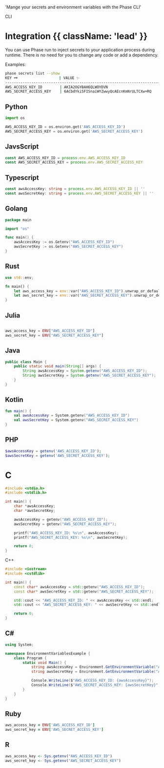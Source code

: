 
  'Mange your secrets and environment variables with the Phase CLI'

<Tag variant="small">CLI</Tag>

# Integration {{ className: 'lead' }}

You can use Phase run to inject secrets to your application process during runtime. There is no need for you to change any code or add a dependency.

Examples:

```bash
phase secrets list --show
KEY 🗝️                   | VALUE ✨
--------------------------------------------------------------------------------------
AWS_ACCESS_KEY_ID        | AKIA2OGYBAH6QLWOYDVN
AWS_SECRET_ACCESS_KEY    | 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
```

## Python

```python
import os

AWS_ACCESS_KEY_ID = os.environ.get('AWS_ACCESS_KEY_ID')
AWS_SECRET_ACCESS_KEY = os.environ.get('AWS_SECRET_ACCESS_KEY')
```

## JavsScript

```js
const AWS_ACCESS_KEY_ID = process.env.AWS_ACCESS_KEY_ID
const AWS_SECRET_ACCESS_KEY = process.env.AWS_SECRET_ACCESS_KEY
```

## Typescript

```typescript
const awsAccessKey: string = process.env.AWS_ACCESS_KEY_ID || ''
const awsSecretKey: string = process.env.AWS_SECRET_ACCESS_KEY || ''
```

## Golang

```go
package main

import "os"

func main() {
    awsAccessKey := os.Getenv("AWS_ACCESS_KEY_ID")
    awsSecretKey := os.Getenv("AWS_SECRET_ACCESS_KEY")
}
```

## Rust

```rust
use std::env;

fn main() {
    let aws_access_key = env::var("AWS_ACCESS_KEY_ID").unwrap_or_default();
    let aws_secret_key = env::var("AWS_SECRET_ACCESS_KEY").unwrap_or_default();
}

```

## Julia

```julia

aws_access_key = ENV["AWS_ACCESS_KEY_ID"]
aws_secret_key = ENV["AWS_SECRET_ACCESS_KEY"]

```

## Java

```java
public class Main {
    public static void main(String[] args) {
        String awsAccessKey = System.getenv("AWS_ACCESS_KEY_ID");
        String awsSecretKey = System.getenv("AWS_SECRET_ACCESS_KEY");
    }
}

```

## Kotlin

```kotlin
fun main() {
    val awsAccessKey = System.getenv("AWS_ACCESS_KEY_ID")
    val awsSecretKey = System.getenv("AWS_SECRET_ACCESS_KEY")
}

```

## PHP

```php
$awsAccessKey = getenv('AWS_ACCESS_KEY_ID');
$awsSecretKey = getenv('AWS_SECRET_ACCESS_KEY');

```

# C

```c
#include <stdio.h>
#include <stdlib.h>

int main() {
    char *awsAccessKey;
    char *awsSecretKey;

    awsAccessKey = getenv("AWS_ACCESS_KEY_ID");
    awsSecretKey = getenv("AWS_SECRET_ACCESS_KEY");

    printf("AWS_ACCESS_KEY_ID: %s\n", awsAccessKey);
    printf("AWS_SECRET_ACCESS_KEY: %s\n", awsSecretKey);

    return 0;
}

```

C++

```cpp
#include <iostream>
#include <cstdlib>

int main() {
    const char* awsAccessKey = std::getenv("AWS_ACCESS_KEY_ID");
    const char* awsSecretKey = std::getenv("AWS_SECRET_ACCESS_KEY");

    std::cout << "AWS_ACCESS_KEY_ID: " << awsAccessKey << std::endl;
    std::cout << "AWS_SECRET_ACCESS_KEY: " << awsSecretKey << std::endl;

    return 0;
}
```

## C#

```c#
using System;

namespace EnvironmentVariablesExample {
    class Program {
        static void Main() {
            string awsAccessKey = Environment.GetEnvironmentVariable("AWS_ACCESS_KEY_ID");
            string awsSecretKey = Environment.GetEnvironmentVariable("AWS_SECRET_ACCESS_KEY");

            Console.WriteLine($"AWS_ACCESS_KEY_ID: {awsAccessKey}");
            Console.WriteLine($"AWS_SECRET_ACCESS_KEY: {awsSecretKey}");
        }
    }
}
```

## Ruby

```rb
aws_access_key = ENV['AWS_ACCESS_KEY_ID']
aws_secret_key = ENV['AWS_SECRET_ACCESS_KEY']
```

## R

```r
aws_access_key <- Sys.getenv("AWS_ACCESS_KEY_ID")
aws_secret_key <- Sys.getenv("AWS_SECRET_ACCESS_KEY")
```
